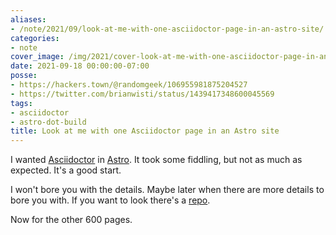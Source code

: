 ```yaml
---
aliases:
- /note/2021/09/look-at-me-with-one-asciidoctor-page-in-an-astro-site/
categories:
- note
cover_image: /img/2021/cover-look-at-me-with-one-asciidoctor-page-in-an-astro-site.png
date: 2021-09-18 00:00:00-07:00
posse:
- https://hackers.town/@randomgeek/106955981875204527
- https://twitter.com/brianwisti/status/1439417348600045569
tags:
- asciidoctor
- astro-dot-build
title: Look at me with one Asciidoctor page in an Astro site
---
```


[repo]: https://github.com/brianwisti/rgb-astro-adoc
[Asciidoctor]: https://asciidoctor.org
[Astro]: https://astro.build

I wanted [Asciidoctor][] in [Astro][]. It took some fiddling, but not as much
as expected. It's a good start.

I won't bore you with the details. Maybe later when there are more details to
bore you with. If you want to look there's a [repo][].

Now for the other 600 pages.